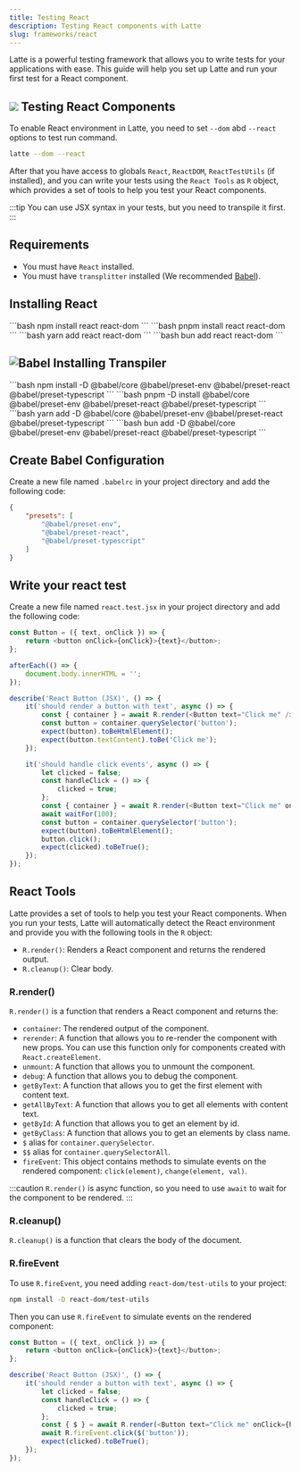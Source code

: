 ```yaml
---
title: Testing React
description: Testing React components with Latte
slug: frameworks/react
---
```



Latte is a powerful testing framework that allows you to write tests for your applications with ease. 
This guide will help you set up Latte and run your first test for a React component.

## ![](../../../assets/React.svg) Testing React Components

To enable React environment in Latte, you need to set `--dom` abd `--react` options to test run command.

```bash
latte --dom --react
```

After that you have access to globals `React`, `ReactDOM`, `ReactTestUtils` (if installed), and you can write your tests using the `React Tools` as `R` object,
which provides a set of tools to help you test your React components.


:::tip
You can use JSX syntax in your tests, but you need to transpile it first.
:::

## Requirements

+ You must have `React` installed.
+ You must have `transplitter` installed (We recommended [Babel](https://babeljs.io/)).

## Installing React

<Tabs>
    <TabItem label="npm" icon="seti:npm">
        ```bash
        npm install react react-dom
        ```
    </TabItem>
    <TabItem label="pnpm" icon="pnpm">
        ```bash
        pnpm install react react-dom
        ```
    </TabItem>
    <TabItem label="yarm" icon="seti:yarn">
        ```bash
        yarn add react react-dom
        ```
    </TabItem>
    <TabItem label="bun" icon="bun">
        ```bash
        bun add react react-dom
        ```
    </TabItem>
</Tabs>

## ![Babel](../../../assets/Babel.svg) Installing Transpiler

<Tabs>
    <TabItem label="npm" icon="seti:npm">
        ```bash
        npm install -D @babel/core @babel/preset-env @babel/preset-react @babel/preset-typescript
        ```
    </TabItem>
    <TabItem label="pnpm" icon="pnpm">
        ```bash
        pnpm -D install @babel/core @babel/preset-env @babel/preset-react @babel/preset-typescript
        ```
    </TabItem>
    <TabItem label="yarn" icon="seti:yarn">
        ```bash
        yarn add -D @babel/core @babel/preset-env @babel/preset-react @babel/preset-typescript
        ```
    </TabItem>
    <TabItem label="bun" icon="bun">
        ```bash
        bun add -D @babel/core @babel/preset-env @babel/preset-react @babel/preset-typescript
        ```
    </TabItem>
</Tabs>

## Create Babel Configuration
Create a new file named `.babelrc` in your project directory and add the following code:

```json title=".babelrc"
{
    "presets": [
        "@babel/preset-env",
        "@babel/preset-react",
        "@babel/preset-typescript"
    ]
}
```

## Write your react test

Create a new file named `react.test.jsx` in your project directory and add the following code:

```js title="react.test.jsx"
const Button = ({ text, onClick }) => {
    return <button onClick={onClick}>{text}</button>;
};

afterEach(() => {
    document.body.innerHTML = '';
});

describe('React Button (JSX)', () => {
    it('should render a button with text', async () => {
        const { container } = await R.render(<Button text="Click me" />);
        const button = container.querySelector('button');
        expect(button).toBeHtmlElement();
        expect(button.textContent).toBe('Click me');
    });

    it('should handle click events', async () => {
        let clicked = false;
        const handleClick = () => {
            clicked = true;
        };
        const { container } = await R.render(<Button text="Click me" onClick={handleClick} />);
        await waitFor(100);
        const button = container.querySelector('button');
        expect(button).toBeHtmlElement();
        button.click();
        expect(clicked).toBeTrue();
    });
});
```

## React Tools

Latte provides a set of tools to help you test your React components.
When you run your tests, Latte will automatically detect the React environment and provide you with the following tools in the `R` object:

- `R.render()`: Renders a React component and returns the rendered output.
- `R.cleanup()`: Clear body.

### R.render()
`R.render()` is a function that renders a React component and returns the:

- `container`: The rendered output of the component.
- `rerender`: A function that allows you to re-render the component with new props. You can use this function only for components created with `React.createElement`.
- `unmount`: A function that allows you to unmount the component.
- `debug`: A function that allows you to debug the component.
- `getByText`: A function that allows you to get the first element with content text.
- `getAllByText`: A function that allows you to get all elements with content text.
- `getById`: A function that allows you to get an element by id.
- `getByClass`: A function that allows you to get an elements by class name.
- `$` alias for `container.querySelector`.
- `$$` alias for `container.querySelectorAll`.
- `fireEvent`: This object contains methods to simulate events on the rendered component: `click(element)`, `change(element, val)`.

:::caution
`R.render()` is async function, so you need to use `await` to wait for the component to be rendered.
:::

### R.cleanup()
`R.cleanup()` is a function that clears the body of the document.

### R.fireEvent

To use `R.fireEvent`, you need adding `react-dom/test-utils` to your project:

```bash
npm install -D react-dom/test-utils
```

Then you can use `R.fireEvent` to simulate events on the rendered component:

```js title="react.test.jsx"
const Button = ({ text, onClick }) => {
    return <button onClick={onClick}>{text}</button>;
};

describe('React Button (JSX)', () => {
    it('should render a button with text', async () => {
        let clicked = false;
        const handleClick = () => {
            clicked = true;
        };
        const { $ } = await R.render(<Button text="Click me" onClick={handleClick} />);
        await R.fireEvent.click($('button'));
        expect(clicked).toBeTrue();
    });
});
```